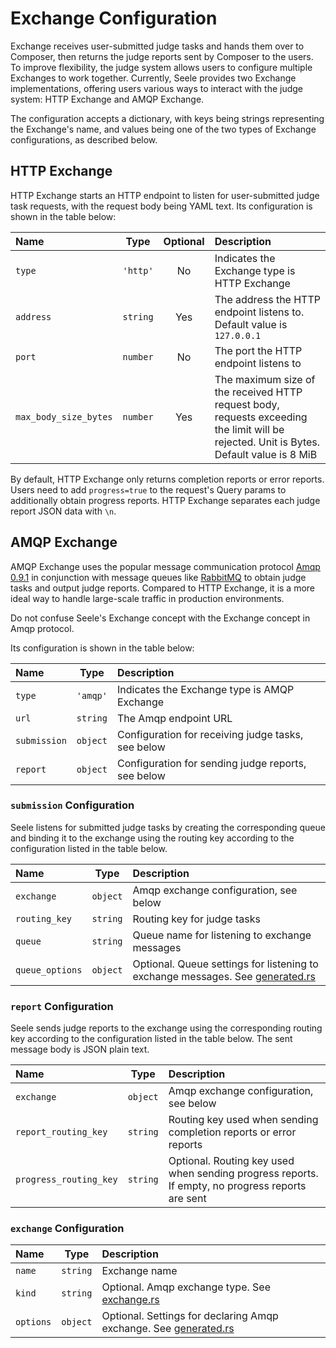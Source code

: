 
# Exchange Configuration

Exchange receives user-submitted judge tasks and hands them over to Composer, then returns the judge reports sent by Composer to the users. To improve flexibility, the judge system allows users to configure multiple Exchanges to work together. Currently, Seele provides two Exchange implementations, offering users various ways to interact with the judge system: HTTP Exchange and AMQP Exchange.

The configuration accepts a dictionary, with keys being strings representing the Exchange's name, and values being one of the two types of Exchange configurations, as described below.

## HTTP Exchange

HTTP Exchange starts an HTTP endpoint to listen for user-submitted judge task requests, with the request body being YAML text. Its configuration is shown in the table below:

| Name                  |   Type   | Optional | Description                                                                                                                              |
| :-------------------- | :------: | :------: | :--------------------------------------------------------------------------------------------------------------------------------------- |
| `type`                | `'http'` |    No    | Indicates the Exchange type is HTTP Exchange                                                                                             |
| `address`             | `string` |   Yes    | The address the HTTP endpoint listens to. Default value is `127.0.0.1`                                                                   |
| `port`                | `number` |    No    | The port the HTTP endpoint listens to                                                                                                    |
| `max_body_size_bytes` | `number` |   Yes    | The maximum size of the received HTTP request body, requests exceeding the limit will be rejected. Unit is Bytes. Default value is 8 MiB |

By default, HTTP Exchange only returns completion reports or error reports. Users need to add `progress=true` to the request's Query params to additionally obtain progress reports. HTTP Exchange separates each judge report JSON data with `\n`.

## AMQP Exchange

AMQP Exchange uses the popular message communication protocol [Amqp 0.9.1](https://www.amqp.org/) in conjunction with message queues like [RabbitMQ](https://www.rabbitmq.com/) to obtain judge tasks and output judge reports. Compared to HTTP Exchange, it is a more ideal way to handle large-scale traffic in production environments.

<Callout type="info">
  Do not confuse Seele's Exchange concept with the Exchange concept in Amqp
  protocol.
</Callout>

Its configuration is shown in the table below:

| Name         |   Type   | Description                                        |
| :----------- | :------: | :------------------------------------------------- |
| `type`       | `'amqp'` | Indicates the Exchange type is AMQP Exchange       |
| `url`        | `string` | The Amqp endpoint URL                              |
| `submission` | `object` | Configuration for receiving judge tasks, see below |
| `report`     | `object` | Configuration for sending judge reports, see below |

### `submission` Configuration

Seele listens for submitted judge tasks by creating the corresponding queue and binding it to the exchange using the routing key according to the configuration listed in the table below.

| Name            |   Type   | Description                                                                                                                                                                           |
| :-------------- | :------: | :------------------------------------------------------------------------------------------------------------------------------------------------------------------------------------ |
| `exchange`      | `object` | Amqp exchange configuration, see below                                                                                                                                                |
| `routing_key`   | `string` | Routing key for judge tasks                                                                                                                                                           |
| `queue`         | `string` | Queue name for listening to exchange messages                                                                                                                                         |
| `queue_options` | `object` | Optional. Queue settings for listening to exchange messages. See [generated.rs](https://github.com/amqp-rs/lapin/blob/ae89cf67b169f59b5187419fc074d3a1257dff02/src/generated.rs#L147) |

### `report` Configuration

Seele sends judge reports to the exchange using the corresponding routing key according to the configuration listed in the table below. The sent message body is JSON plain text.

| Name                   |   Type   | Description                                                                                      |
| :--------------------- | :------: | :----------------------------------------------------------------------------------------------- |
| `exchange`             | `object` | Amqp exchange configuration, see below                                                           |
| `report_routing_key`   | `string` | Routing key used when sending completion reports or error reports                                |
| `progress_routing_key` | `string` | Optional. Routing key used when sending progress reports. If empty, no progress reports are sent |

### `exchange` Configuration

| Name      |   Type   | Description                                                                                                                                                              |
| :-------- | :------: | :----------------------------------------------------------------------------------------------------------------------------------------------------------------------- |
| `name`    | `string` | Exchange name                                                                                                                                                            |
| `kind`    | `string` | Optional. Amqp exchange type. See [exchange.rs](https://github.com/amqp-rs/lapin/blob/main/src/exchange.rs)                                                              |
| `options` | `object` | Optional. Settings for declaring Amqp exchange. See [generated.rs](https://github.com/amqp-rs/lapin/blob/ae89cf67b169f59b5187419fc074d3a1257dff02/src/generated.rs#L113) |
